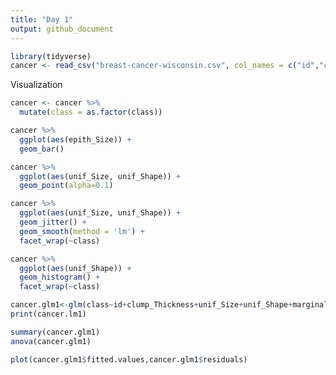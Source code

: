 ```yaml
---
title: "Day 1"
output: github_document
---
```



```r
library(tidyverse)
cancer <- read_csv("breast-cancer-wisconsin.csv", col_names = c("id","clump_Thickness","unif_Size","unif_Shape","marginal_Adhesion","epith_Size","bare_Nuclei","bland_Chromatin","normal_Nucleoli","mitoses","class"))
```

Visualization

```r
cancer <- cancer %>%
  mutate(class = as.factor(class))

cancer %>%
  ggplot(aes(epith_Size)) + 
  geom_bar()

cancer %>% 
  ggplot(aes(unif_Size, unif_Shape)) +
  geom_point(alpha=0.1)

cancer %>% 
  ggplot(aes(unif_Size, unif_Shape)) +
  geom_jitter() + 
  geom_smooth(method = 'lm') +
  facet_wrap(~class)

cancer %>%
  ggplot(aes(unif_Shape)) +
  geom_histogram() +
  facet_wrap(~class)


```
```r
cancer.glm1<-glm(class~id+clump_Thickness+unif_Size+unif_Shape+marginal_Adhesion+epith_Size+bare_Nuclei+bland_Chromatin+normal_Nucleoli+mitoses,family="binomial",data=cancer)
print(cancer.lm1)
```
```r
summary(cancer.glm1)
anova(cancer.glm1)
```

```r
plot(cancer.glm1$fitted.values,cancer.glm1$residuals)
```

